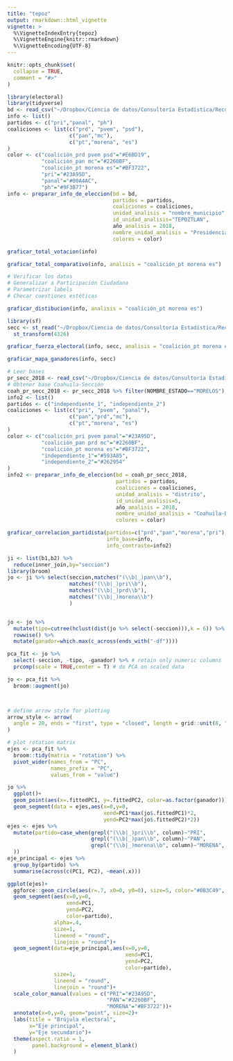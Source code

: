 ```yaml
---
title: "tepoz"
output: rmarkdown::html_vignette
vignette: >
  %\VignetteIndexEntry{tepoz}
  %\VignetteEngine{knitr::rmarkdown}
  %\VignetteEncoding{UTF-8}
---
```


```r
knitr::opts_chunk$set(
  collapse = TRUE,
  comment = "#>"
)
```

```r
library(electoral)
library(tidyverse)
bd <- read_csv("~/Dropbox/Ciencia de datos/Consultoría Estadística/Recursos/Externos/INE/Bases de datos/2018/Locales/Presidente Municipal/morelos_municipal_2018_casilla.csv")
info <- list()
partidos <- c("pri","panal", "ph")
coaliciones <- list(c("prd", "pvem", "psd"),
                    c("pan","mc"),
                    c("pt","morena", "es")
)
color <- c("coalición_prd pvem psd"="#E6BD19",  
           "coalición_pan mc"="#2260BF",
           "coalición_pt morena es"="#BF3722",
           "pri"="#23A95D",
           "panal"="#00A4AC",
           "ph"="#9F3B77")
info <- preparar_info_de_eleccion(bd = bd,
                                  partidos = partidos,
                                  coaliciones = coaliciones,
                                  unidad_analisis = "nombre_municipio",
                                  id_unidad_analisis="TEPOZTLAN",
                                  año_analisis = 2018,
                                  nombre_unidad_analisis = "Presidencia municipal-Tepoztlan",
                                  colores = color)
```

```r
graficar_total_votacion(info)
```

```r
graficar_total_comparativo(info, analisis = "coalición_pt morena es")
```

```r
# Verificar los datos
# Generalizar a Participación Ciudadana
# Parametrizar labels
# Checar cuestiones estéticas

graficar_distibucion(info, analisis = "coalición_pt morena es")
```

```r
library(sf)
secc <- st_read("~/Dropbox/Ciencia de datos/Consultoría Estadística/Recursos/Externos/INE/SHP/2017/17 - Morelos/SECCION.shp", stringsAsFactors = FALSE, quiet = TRUE) %>%
  st_transform(4326) 

graficar_fuerza_electoral(info, secc, analisis = "coalición_pt morena es",interactiva = T)
```

```r
graficar_mapa_ganadores(info, secc)
```

```r
# Leer bases
pr_secc_2018 <- read_csv("~/Dropbox/Ciencia de datos/Consultoría Estadística/Recursos/Externos/INE/Bases de datos/2018/Federal/Presidencia_2018_casilla.csv")
# Obtener base Coahuila-Sección
coah_pr_secc_2018 <- pr_secc_2018 %>% filter(NOMBRE_ESTADO=="MORELOS")
info2 <- list()
partidos <- c("independiente_1", "independiente_2")
coaliciones <- list(c("pri", "pvem", "panal"),
                    c("pan","prd","mc"),
                    c("pt","morena", "es")
)
color <- c("coalición_pri pvem panal"="#23A95D",  
           "coalición_pan prd mc"="#2260BF",
           "coalición_pt morena es"="#BF3722",
           "independiente_1"="#593A85",
           "independiente_2"="#262954"
)
info2 <- preparar_info_de_eleccion(bd = coah_pr_secc_2018,
                                   partidos = partidos,
                                   coaliciones = coaliciones,
                                   unidad_analisis = "distrito",
                                   id_unidad_analisis=5,
                                   año_analisis = 2018,
                                   nombre_unidad_analisis = "Coahuila-Distrito Federal V",
                                   colores = color)
```

```r
graficar_correlacion_partidista(partidos=c("prd","pan","morena","pri"),
                                info_base=info,
                                info_contraste=info2)
```


```r
ji <- list(b1,b2) %>% 
  reduce(inner_join,by="seccion")
library(broom)
jo <- ji %>% select(seccion,matches("(\\b|_)pan\\b"), 
                    matches("(\\b|_)pri\\b"),
                    matches("(\\b|_)prd\\b"),
                    matches("(\\b|_)morena\\b")
                    )


jo <- jo %>% 
  mutate(tipo=cutree(hclust(dist(jo %>% select(-seccion))),k = 6)) %>% 
  rowwise() %>% 
  mutate(ganador=which.max(c_across(ends_with("-df"))))

pca_fit <- jo %>% 
  select(-seccion, -tipo, -ganador) %>% # retain only numeric columns
  prcomp(scale = TRUE,center = T) # do PCA on scaled data

jo <- pca_fit %>%
  broom::augment(jo) 



# define arrow style for plotting
arrow_style <- arrow(
  angle = 20, ends = "first", type = "closed", length = grid::unit(8, "pt")
)

# plot rotation matrix
ejes <- pca_fit %>%
  broom::tidy(matrix = "rotation") %>% 
  pivot_wider(names_from = "PC", 
              names_prefix = "PC", 
              values_from = "value") 

jo %>% 
  ggplot()+
  geom_point(aes(x=.fittedPC1, y=.fittedPC2, color=as.factor(ganador)))+
  geom_segment(data = ejes,aes(x=0,y=0,
                               xend=PC1*max(jo$.fittedPC1)*2,
                               yend=PC2*max(jo$.fittedPC2)*2))
ejes <- ejes %>% 
  mutate(partido=case_when(grepl("(\\b|_)pri\\b", column)~"PRI",
                           grepl("(\\b|_)pan\\b", column)~"PAN",
                           grepl("(\\b|_)morena\\b", column)~"MORENA",
  )) 
eje_principal <- ejes %>% 
  group_by(partido) %>% 
  summarise(across(c(PC1, PC2), ~mean(.x)))

ggplot(ejes)+
  ggforce::geom_circle(aes(r=.7, x0=0, y0=0), size=5, color="#0B3C49", fill="#F2F7F2")+
  geom_segment(aes(x=0,y=0,
                   xend=PC1,
                   yend=PC2, 
                   color=partido),
               alpha=.4, 
               size=1,
               lineend = "round", 
               linejoin = "round")+
  geom_segment(data=eje_principal,aes(x=0,y=0,
                                      xend=PC1,
                                      yend=PC2,
                                      color=partido),
               size=1, 
               lineend = "round", 
               linejoin = "round")+
  scale_color_manual(values = c("PRI"="#23A95D",
                                "PAN"="#2260BF",
                                "MORENA"="#BF3722"))+
  annotate(x=0,y=0, geom="point", size=2)+
  labs(title = "Brújula electoral", 
       x="Eje principal",
       y="Eje secundario")+
  theme(aspect.ratio = 1,
        panel.background = element_blank()
  )

```




